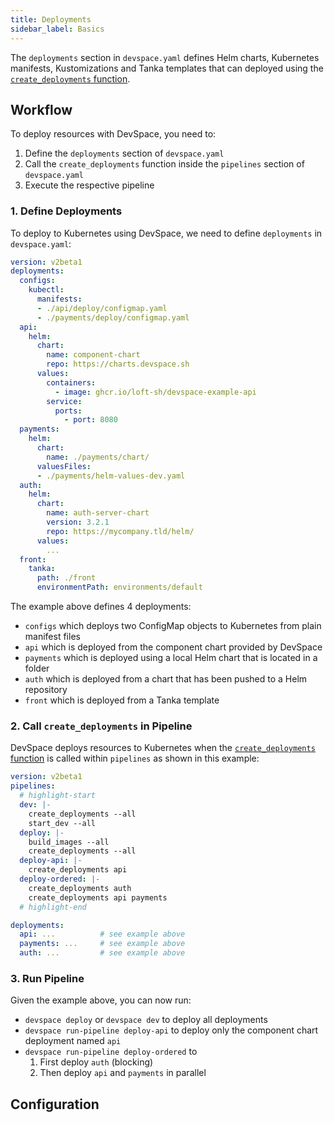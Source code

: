 ```yaml
---
title: Deployments
sidebar_label: Basics
---
```




The `deployments` section in `devspace.yaml` defines Helm charts, Kubernetes manifests, Kustomizations and Tanka templates that can deployed using the [`create_deployments` function](../functions/README.mdx#create_deployments).


## Workflow
To deploy resources with DevSpace, you need to:
1. Define the `deployments` section of `devspace.yaml`
2. Call the `create_deployments` function inside the `pipelines` section of `devspace.yaml`
3. Execute the respective pipeline


### 1. Define Deployments
To deploy to Kubernetes using DevSpace, we need to define `deployments` in `devspace.yaml`:
```yaml title=devspace.yaml
version: v2beta1
deployments:
  configs:
    kubectl:
      manifests:
      - ./api/deploy/configmap.yaml
      - ./payments/deploy/configmap.yaml
  api:
    helm:
      chart:
        name: component-chart
        repo: https://charts.devspace.sh
      values:
        containers:
          - image: ghcr.io/loft-sh/devspace-example-api
        service:
          ports:
            - port: 8080
  payments:
    helm:
      chart:
        name: ./payments/chart/
      valuesFiles:
      - ./payments/helm-values-dev.yaml
  auth:
    helm:
      chart:
        name: auth-server-chart
        version: 3.2.1
        repo: https://mycompany.tld/helm/
      values:
        ...
  front:
    tanka:
      path: ./front
      environmentPath: environments/default

```
The example above defines 4 deployments:
- `configs` which deploys two ConfigMap objects to Kubernetes from plain manifest files
- `api` which is deployed from the component chart provided by DevSpace
- `payments` which is deployed using a local Helm chart that is located in a folder
- `auth` which is deployed from a chart that has been pushed to a Helm repository
- `front` which is deployed from a Tanka template


### 2. Call `create_deployments` in Pipeline
DevSpace deploys resources to Kubernetes when the [`create_deployments` function](../functions/README.mdx#create_deployments) is called within `pipelines` as shown in this example:

```yaml title=devspace.yaml
version: v2beta1
pipelines:
  # highlight-start
  dev: |-
    create_deployments --all
    start_dev --all
  deploy: |-
    build_images --all
    create_deployments --all
  deploy-api: |-
    create_deployments api
  deploy-ordered: |-
    create_deployments auth
    create_deployments api payments
  # highlight-end

deployments:
  api: ...          # see example above
  payments: ...     # see example above
  auth: ...         # see example above
```


### 3. Run Pipeline
Given the example above, you can now run:
- `devspace deploy` or `devspace dev` to deploy all deployments
- `devspace run-pipeline deploy-api` to deploy only the component chart deployment named `api`
- `devspace run-pipeline deploy-ordered` to  
  1. First deploy `auth` (blocking)
  2. Then deploy `api` and `payments` in parallel


## Configuration

<ConfigPartialDeployments/>
